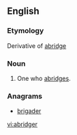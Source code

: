 ==English==

===Etymology===
Derivative of [[abridge]]
===Noun===
{{en-noun}}

#One who [[abridge]]s.

===Anagrams===
* [[brigader#English|brigader]]


[[vi:abridger]]